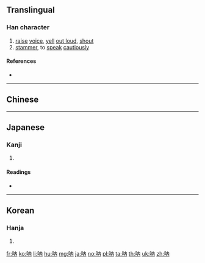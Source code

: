 {{character info/new}}
{{also|吶|訥}}
==Translingual==

===Han character===
{{Han char|rn=30|rad=口|as=04|sn=7|four=|canj=ROB,XROB|ids=⿰口内}}

# [[raise]] [[voice]], [[yell]] [[out loud]], [[shout]]
# [[stammer]], to [[speak]] [[cautiously]]

====References====
* {{Han ref|kx=0181.191|hdz=10588.140|uh=5450|ud=21584}}

----

==Chinese==
{{zh-see|吶}}

----

==Japanese==

===Kanji===
{{ja-kanji|grade=|rs=口04}}

# {{defn|lang=ja|sort=口04}}

====Readings====
* {{ja-readings|on=[[とつ]] (totsu), [[どつ]] (dotsu)|kun=[[どもる]] (domoru)}}

----

==Korean==

===Hanja===
{{ko-hanja|hangeul=[[눌]], [[열]]|mr=nul, yŏl}}

# {{defn|lang=ko|sort=口04}}

[[fr:呐]]
[[ko:呐]]
[[li:呐]]
[[hu:呐]]
[[mg:呐]]
[[ja:呐]]
[[no:呐]]
[[pl:呐]]
[[ta:呐]]
[[th:呐]]
[[uk:呐]]
[[zh:呐]]